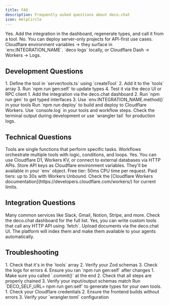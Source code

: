 ```yaml
---
title: FAQ
description: Frequently asked questions about deco.chat
icon: HelpCircle
---
```



<AccordionGroup>
  <Accordion title="Can I use OpenAI, Anthropic, or my own model?" icon="Bot" client:load>
    Yes. Add the integration in the dashboard, regenerate types, and call it from a tool.
  </Accordion>

  <Accordion title="Do I need a front-end?" icon="Monitor" client:load>
    No. You can deploy server-only projects for API-first use cases.
  </Accordion>

  <Accordion title="How do I store secrets?" icon="Lock" client:load>
    Cloudflare environment variables → they surface in `env.INTEGRATION_NAME`.
  </Accordion>

  <Accordion title="Where are logs?" icon="FileText" client:load>
    `deco logs` locally, or Cloudflare Dash → Workers → Logs.
  </Accordion>
</AccordionGroup>

## Development Questions

<AccordionGroup>
  <Accordion title="How do I add a new tool?" icon="Wrench" client:load>
    1. Define the tool in `server/tools.ts` using `createTool`
    2. Add it to the `tools` array
    3. Run `npm run gen:self` to update types
    4. Test it via the deco UI or RPC client
  </Accordion>

  <Accordion title="How do I connect to an external API?" icon="Globe" client:load>
    1. Add the integration via the deco.chat dashboard
    2. Run `npm run gen` to get typed interfaces
    3. Use `env.INTEGRATION_NAME.method()` in your tools
  </Accordion>

  <Accordion title="How do I deploy my app?" icon="Rocket" client:load>
    Run `npm run deploy` to build and deploy to Cloudflare Workers.
  </Accordion>

  <Accordion title="How do I debug my workflows?" icon="Bug" client:load>
    Use `console.log` in your tools and workflow steps. Check the terminal output during development or use `wrangler tail` for production logs.
  </Accordion>
</AccordionGroup>

## Technical Questions

<AccordionGroup>
  <Accordion title="What's the difference between tools and workflows?" icon="Settings" client:load>
    Tools are single functions that perform specific tasks. Workflows orchestrate multiple tools with logic, conditions, and loops.
  </Accordion>

  <Accordion title="Can I use my own database?" icon="Database" client:load>
    Yes. You can use Cloudflare D1, Workers KV, or connect to external databases via HTTP APIs.
  </Accordion>

  <Accordion title="How do I handle authentication?" icon="Shield" client:load>
    Store API keys as Cloudflare environment variables. They'll be available in your `env` object.
  </Accordion>

  <Accordion title="What are the Cloudflare Workers limits?" icon="Gauge" client:load >
    Free tier: 50ms CPU time per request. Paid tiers: up to 30s with Workers Unbound. Check the [Cloudflare Workers documentation](https://developers.cloudflare.com/workers/) for current limits.
  </Accordion>
</AccordionGroup>

## Integration Questions

<AccordionGroup>
  <Accordion title="Which integrations are available?" icon="Link" client:load>
    Many common services like Slack, Gmail, Notion, Stripe, and more. Check the deco.chat dashboard for the full list.
  </Accordion>

  <Accordion title="Can I create custom integrations?" icon="Code" client:load>
    Yes, you can write custom tools that call any HTTP API using `fetch`.
  </Accordion>

  <Accordion title="How do I use the Knowledge Base?" icon="BookOpen" client:load>
    Upload documents via the deco.chat UI. The platform will index them and make them available to your agents automatically.
  </Accordion>
</AccordionGroup>

## Troubleshooting

<AccordionGroup>
  <Accordion title="My tool isn't working" icon="AlertCircle" client:load>
    1. Check that it's in the `tools` array
    2. Verify your Zod schemas
    3. Check the logs for errors
    4. Ensure you ran `npm run gen:self` after changes
  </Accordion>

  <Accordion title="My workflow isn't executing" icon="AlertTriangle" client:load>
    1. Make sure you called `.commit()` at the end
    2. Check that all steps are properly chained
    3. Verify your input/output schemas match
  </Accordion>

  <Accordion title="The RPC client doesn't have my new tool" icon="RefreshCw" client:load>
    Run `DECO_SELF_URL=<your-dev-url> npm run gen:self` to generate types for your own tools.
  </Accordion>

  <Accordion title="Deployment failed" icon="XCircle" client:load>
    1. Check your Cloudflare credentials
    2. Ensure the frontend builds without errors
    3. Verify your `wrangler.toml` configuration
  </Accordion>
</AccordionGroup>
